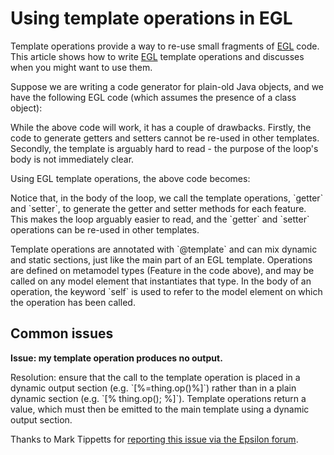 =Using template operations in EGL=
Template operations provide a way to re-use small fragments of [[../../egl|EGL]] code. This article shows how to write [[../../egl|EGL]] template operations and discusses when you might want to use them. 

Suppose we are writing a code generator for plain-old Java objects, and we have the following EGL code (which assumes the presence of a class object):

{{{egl
class [%=class.name%] {
[% for (feature in class.features) { %]
  /**
   * Gets the value of [%=feature.firstToLowerCase()%]
   */
   public [%=feature.type%] get[%=feature%]() {
      return [%=feature.firstToLowerCase()%];
   }
   
  /**
   * Sets the value of [%=feature.firstToLowerCase()%]
   */
   public void set[%=feature%]([%=feature.type%] [%=feature.firstToLowerCase()%]) {
      this.[%=feature.firstToLowerCase()%] = [%=feature.firstToLowerCase()%];
   }
[% } %]
}
}}}

While the above code will work, it has a couple of drawbacks. Firstly, the code to generate getters and setters cannot be re-used in other templates. Secondly, the template is arguably hard to read - the purpose of the loop's body is not immediately clear.

Using EGL template operations, the above code becomes:

{{{egl
class [%=class.name%] {
[% for (feature in class.features) { %]
  [%=feature.getter()%]
  [%=feature.setter()%]
[% } %]
}
[%
  @template
  operation Feature getter() { %]
    /**
     * Gets the value of [%=self.firstToLowerCase()%]
     */
     public [%=self.type%] get[%=self%]() {
        return [%=self.firstToLowerCase()%];
     }
  [% } %]
  
  @template
  operation Feature setter() { %]
    /**
     * Sets the value of [%=self.firstToLowerCase()%]
     */
     public void set[%=self%]([%=self.type%] [%=self.firstToLowerCase()%]) {
        this.[%=self.firstToLowerCase()%] = [%=self.firstToLowerCase()%];
     }
   [% }
%]
}}}

Notice that, in the body of the loop, we call the template operations, `getter` and `setter`, to generate the getter and setter methods for each feature. This makes the loop arguably easier to read, and the `getter` and `setter` operations can be re-used in other templates.

Template operations are annotated with `@template` and can mix dynamic and static sections, just like the main part of an EGL template. Operations are defined on metamodel types (Feature in the code above), and may be called on any model element that instantiates that type. In the body of an operation, the keyword `self` is used to refer to the model element on which the operation has been called.  

== Common issues ==
'''Issue: my template operation produces no output.'''

Resolution: ensure that the call to the template operation is placed in a dynamic output section (e.g. `[%=thing.op()%]`) rather than in a plain dynamic section (e.g. `[% thing.op(); %]`). Template operations return a value, which must then be emitted to the main template using a dynamic output section.

Thanks to Mark Tippetts for [[http://www.eclipse.org/forums/index.php?t=msg&th=168976&start=0&|reporting this issue via the Epsilon forum]].